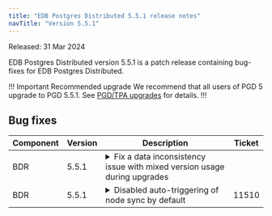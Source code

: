 ```yaml
---
title: "EDB Postgres Distributed 5.5.1 release notes"
navTitle: "Version 5.5.1"
---
```


Released: 31 Mar 2024

EDB Postgres Distributed version 5.5.1 is a patch release containing bug-fixes for EDB Postgres Distributed.

!!! Important Recommended upgrade
We recommend that all users of PGD 5 upgrade to PGD 5.5.1. See [PGD/TPA upgrades](../upgrades/tpa_overview) for details.
!!!


## Bug fixes

| Component | Version | Description                                                                                                                                                                                                                                                                                                                                                                   | Ticket |
|-----------|---------|-------------------------------------------------------------------------------------------------------------------------------------------------------------------------------------------------------------------------------------------------------------------------------------------------------------------------------------------------------------------------------|--------|
| BDR       | 5.5.1   | <details><summary>Fix a data inconsistency issue with mixed version usage during upgrades</summary>Upgrading from any previous PGD version to PGD 5.5.0 may result in inconsistencies when replicating from the newer PGD 5.5.0 node to an older version PGD node. This release fixes mixed version operation to allow for smooth rolling upgrades.</details> |        |
| BDR       | 5.5.1   | <details><summary>Disabled auto-triggering of node sync by default</summary>Automatically triggered synchronization of data from a down node caused issues by failing to resume once it came back up. As a precautionary measure, the feature is now disabled by default (PGD setting [`bdr.enable_auto_sync_reconcile`](/pgd/latest/reference/pgd-settings#bdrenable_auto_sync_reconcile)).</details>                                                                               | 11510  |


